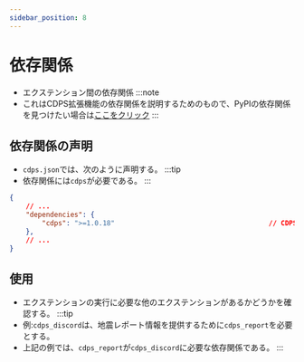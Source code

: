 ```yaml
---
sidebar_position: 8
---
```


# 依存関係
- エクステンション間の依存関係
:::note
- これはCDPS拡張機能の依存関係を説明するためのもので、PyPIの依存関係を見つけたい場合は[ここをクリック](./pip)
:::

## 依存関係の声明
- `cdps.json`では、次のように声明する。
:::tip
- 依存関係には`cdps`が必要である。
:::
```json
{
    // ...
    "dependencies": {
        "cdps": ">=1.0.18"                                      // CDPSの必要最小バージョンの拡張
    },
    // ...
}
```

## 使用
- エクステンションの実行に必要な他のエクステンションがあるかどうかを確認する。
:::tip
- 例:`cdps_discord`は、地震レポート情報を提供するために`cdps_report`を必要とする。
- 上記の例では、`cdps_report`が`cdps_discord`に必要な依存関係である。
:::
